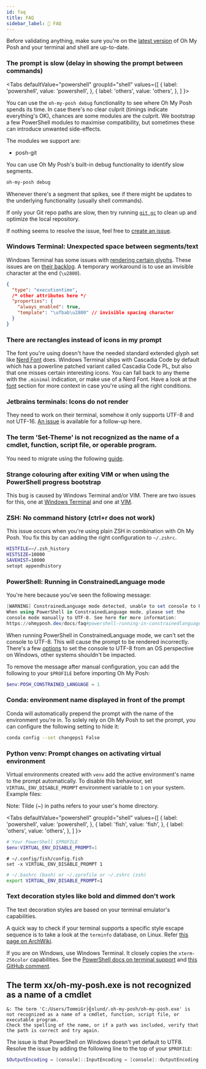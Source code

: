 ```yaml
---
id: faq
title: FAQ
sidebar_label: 🤨 FAQ
---
```



Before validating anything, make sure you're on the [latest version][latest] of Oh My Posh and your terminal and shell are up-to-date.

### The prompt is slow (delay in showing the prompt between commands)

<Tabs
  defaultValue="powershell"
  groupId="shell"
  values={[
    { label: 'powershell', value: 'powershell', },
    { label: 'others', value: 'others', },
  ]
}>
<TabItem value="powershell">

You can use the `oh-my-posh debug` functionality to see where Oh My Posh spends its time.
In case there's no clear culprit (timings indicate everything's OK), chances are some modules are the culprit.
We bootstrap a few PowerShell modules to maximise compatibility, but sometimes these can introduce unwanted side-effects.

The modules we support are:

- posh-git

</TabItem>
<TabItem value="others">

You can use Oh My Posh's built-in debug functionality to identify slow segments.

```bash
oh-my-posh debug
```

Whenever there's a segment that spikes, see if there might be updates to the underlying functionality (usually shell commands).

</TabItem>
</Tabs>

If only your Git repo paths are slow, then try running [`git gc`][git-gc] to clean up and optimize the local repository.

If nothing seems to resolve the issue, feel free to [create an issue][new-issue].

### Windows Terminal: Unexpected space between segments/text

Windows Terminal has some issues with [rendering certain glyphs][wt-glyph]. These issues are on [their backlog][wt-glyphs].
A temporary workaround is to use an invisible character at the end (`\u2800`).

```json
{
  "type": "executiontime",
  /* other attributes here */
  "properties": {
    "always_enabled": true,
    "template": "\ufbab\u2800" // invisible spacing character
  }
}
```

### There are rectangles instead of icons in my prompt

The font you're using doesn't have the needed standard extended glyph set like [Nerd Font][nf] does.
Windows Terminal ships with Cascadia Code by default which has a powerline patched variant called Cascadia Code PL,
but also that one misses certain interesting icons. You can fall back to any theme with the `.minimal` indication,
or make use of a Nerd Font. Have a look at the [font][font] section for more context in case you're using all the right conditions.

### Jetbrains terminals: Icons do not render

They need to work on their terminal, somehow it only supports UTF-8 and not UTF-16.
[An issue][jb-icons] is available for a follow-up here.

### The term 'Set-Theme' is not recognized as the name of a cmdlet, function, script file, or operable program.

You need to migrate using the following [guide][migrating].

### Strange colouring after exiting VIM or when using the PowerShell progress bootstrap

This bug is caused by Windows Terminal and/or VIM. There are two issues for this, one at [Windows Terminal][wt-vim] and
one at [VIM][vim-wt].

### ZSH: No command history (ctrl+r does not work)

This issue occurs when you're using plain ZSH in combination with Oh My Posh.
You fix this by can adding the right configuration to `~/.zshrc`.

```bash
HISTFILE=~/.zsh_history
HISTSIZE=10000
SAVEHIST=10000
setopt appendhistory
```

### PowerShell: Running in ConstrainedLanguage mode

You're here because you've seen the following message:

```powershell
[WARNING] ConstrainedLanguage mode detected, unable to set console to UTF-8.
When using PowerShell in ConstrainedLanguage mode, please set the
console mode manually to UTF-8. See here for more information:
https://ohmyposh.dev/docs/faq#powershell-running-in-constrainedlanguage-mode
```

When running PowerShell in ConstrainedLanguage mode, we can't set the console to UTF-8. This will cause the prompt to be rendered incorrectly.
There's a few [options][utf-8] to set the console to UTF-8 from an OS perspective on Windows, other systems shouldn't be impacted.

To remove the message after manual configuration, you can add the following to your `$PROFILE` before importing Oh My Posh:

```powershell
$env:POSH_CONSTRAINED_LANGUAGE = 1
```

### Conda: environment name displayed in front of the prompt

Conda will automatically prepend the prompt with the name of the environment you're in.
To solely rely on Oh My Posh to set the prompt, you can configure the following setting to hide it:

```bash
conda config --set changeps1 False
```

### Python venv: Prompt changes on activating virtual environment
Virtual environments created with `venv` add the active environment's name to the prompt automatically.
To disable this behaviour, set `VIRTUAL_ENV_DISABLE_PROMPT` environment variable to `1` on your system. Example files:

Note: Tilde (~) in paths refers to your user's home directory.

<Tabs
  defaultValue="powershell"
  groupId="shell"
  values={[
    { label: 'powershell', value: 'powershell', },
    { label: 'fish', value: 'fish', },
    { label: 'others', value: 'others', },
  ]
}>
<TabItem value="powershell">

```powershell
# Your PowerShell $PROFILE
$env:VIRTUAL_ENV_DISABLE_PROMPT=1
```

</TabItem>
<TabItem value="fish">

```fish
# ~/.config/fish/config.fish
set -x VIRTUAL_ENV_DISABLE_PROMPT 1
```

</TabItem>
<TabItem value="others">

```bash
# ~/.bashrc (bash) or ~/.zprofile or ~/.zshrc (zsh)
export VIRTUAL_ENV_DISABLE_PROMPT=1
```

</TabItem>
</Tabs>

### Text decoration styles like bold and dimmed don't work
The text decoration styles are based on your terminal emulator's capabilities.

A quick way to check if your terminal supports a specific style escape sequence is to take a look at the `terminfo` database, on Linux.
Refer [this page on ArchWiki][arch-terminfo].

If you are on Windows, use Windows Terminal. It closely copies the `xterm-256color` capabilities.
See the [PowerShell docs on terminal support][ps-ansi-docs] and [this GitHub comment][xterm-gh-comment].

## The term xx/oh-my-posh.exe is not recognized as a name of a cmdlet

```
&: The term 'C:/Users/TommiGr├╢nlund/.oh-my-posh/oh-my-posh.exe' is not recognized as a name of a cmdlet, function, script file, or executable program.
Check the spelling of the name, or if a path was included, verify that the path is correct and try again.
```

The issue is that PowerShell on Windows doesn't yet default to UTF8. Resolve the issue by adding the following line
to the top of your `$PROFILE`:

```powershell
$OutputEncoding = [console]::InputEncoding = [console]::OutputEncoding = New-Object System.Text.UTF8Encoding
```

[arch-terminfo]: https://wiki.archlinux.org/title/Bash/Prompt_customization#Terminfo_escape_sequences
[ps-ansi-docs]: https://docs.microsoft.com/en-us/powershell/module/microsoft.powershell.core/about/about_ansi_terminals?view=powershell-7.2
[xterm-gh-comment]: https://github.com/microsoft/terminal/issues/6045#issuecomment-631743728
[git-gc]: https://git-scm.com/docs/git-gc
[new-issue]: https://github.com/JanDeDobbeleer/oh-my-posh/issues/new/choose
[latest]: https://github.com/JanDeDobbeleer/oh-my-posh/releases/latest
[wt-glyph]: https://github.com/microsoft/terminal/issues/3546
[wt-glyphs]: https://github.com/microsoft/terminal/issues?q=is%3Aissue+is%3Aopen+unicode+width
[nf]: https://www.nerdfonts.com/
[font]: /docs/configuration/fonts
[jb-icons]: https://youtrack.jetbrains.com/issue/IDEA-248010
[migrating]: /docs/migrating
[wt-vim]: https://github.com/microsoft/terminal/issues/3794
[vim-wt]: https://github.com/vim/vim/issues/5092
[utf-8]: https://github.com/PowerShell/PowerShell/issues/7233#issuecomment-640243647
